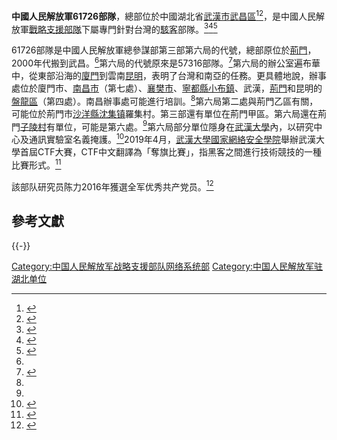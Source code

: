 {{NoteTA
|G1=IT
|1=zh:战略支援部队; zh-hans:战略支援部队; zh-hant:戰略支援部隊; 
}}
'''中國人民解放軍61726部隊'''，總部位於中國湖北省[[武漢市|武漢市]][[武昌區|武昌區]]<ref>{{cite web|title=中国人民解放军61726部队五金机电入围项目公开招标公告|url=http://www.ccgp.gov.cn/cggg/dfgg/gkzb/201805/t20180503_9872558.htm|accessdate=2020-09-14|date=2018年5月3日|website=中国政府采购网|archiveurl=https://web.archive.org/web/20200914204505/http://www.ccgp.gov.cn/cggg/dfgg/gkzb/201805/t20180503_9872558.htm|archivedate=2020-09-14|dead-url=no}}</ref><ref>{{cite web|title=Critical Node: Taiwan’s Cyber Defense and Chinese Cyber-Espionage|url=https://jamestown.org/program/critical-node-taiwans-cyber-defense-and-chinese-cyber-espionage/|accessdate=2020-09-14|website={{le|詹姆斯頓基金會|Jamestown Foundation}}|archiveurl=https://web.archive.org/web/20200422035628/https://jamestown.org/program/critical-node-taiwans-cyber-defense-and-chinese-cyber-espionage/|archivedate=2020-04-22|dead-url=no}}</ref>，是中國人民解放軍[[中国人民解放军战略支援部队网络系统部|戰略支援部隊]]下屬專門針對台灣的[[駭客|駭客]]部隊。<ref>{{cite web|title=揭秘》散播肯亞車禍、日本關西都有中國大使館出面相助的幕後黑手|url=https://www.cmmedia.com.tw/home/articles/11855|accessdate=2020-09-14|website=信傳媒|archiveurl=https://web.archive.org/web/20180918112709/https://www.cmmedia.com.tw/home/articles/11855|archivedate=2018-09-18|dead-url=no}}</ref><ref>{{cite web|title=台灣如何應對中國灰色地帶行動（廖宏祥）|url=https://tw.appledaily.com/forum/20200912/QV5ZFS4WVFC6VI5EYJXB6WYI4U/|accessdate=2020-09-14|website=蘋果新聞網|archiveurl=https://web.archive.org/web/20200914204504/https://tw.appledaily.com/forum/20200912/QV5ZFS4WVFC6VI5EYJXB6WYI4U/|archivedate=2020-09-14|dead-url=no}}</ref><ref name="LindsayCheung2015">{{cite book|author1=Jon R. Lindsay|author2=Tai Ming Cheung|author3=Derek S. Reveron|title=China and Cybersecurity: Espionage, Strategy, and Politics in the Digital Domain|url=https://books.google.com/books?id=wQN1BgAAQBAJ&pg=PA171|year=2015|publisher=Oxford University Press|isbn=978-0-19-020127-2|pages=171|access-date=2020-09-14|archivedate=2020-09-14|archiveurl=https://web.archive.org/web/20200914204501/https://books.google.com/books?id=wQN1BgAAQBAJ&pg=PA171|dead-url=no}}</ref>

61726部隊是中國人民解放軍總參謀部第三部第六局的代號，總部原位於[[荆门市|荊門]]，2000年代搬到武昌。<ref name="LindsayCheung2015"/>第六局的代號原來是57316部隊。<ref name="Project2049">{{Cite web|title=The Chinese People’s Liberation Army Signals Intelligence and Cyber Reconnaissance Infrastructure|url=https://project2049.net/wp-content/uploads/2018/05/pla_third_department_sigint_cyber_stokes_lin_hsiao.pdf#page=10|accessdate=2020-09-14|date=November 11, 2011|publisher=Project 2049 Institute|archiveurl=https://web.archive.org/web/20200915010159/https://project2049.net/wp-content/uploads/2018/05/pla_third_department_sigint_cyber_stokes_lin_hsiao.pdf#page=10|archivedate=2020-09-15|dead-url=no|author1=Mark A. Stokes|author2=Jenny Lin|author3=L.C. Russell Hsiao}}</ref>{{rp|24}}第六局的辦公室遍布華中，從東部沿海的[[厦门市|廈門]]到雲南[[昆明市|昆明]]，表明了台灣和南亞的任務。更具體地說，辦事處位於廈門市、[[南昌市|南昌市]]（第七處）、[[襄樊市|襄樊市]]、[[寧都縣|寧都縣]][[小布鎮|小布鎮]]、武漢，[[荊門|荊門]]和昆明的[[盤龍區|盤龍區]]（第四處）。南昌辦事處可能進行培訓。<ref name="Project2049" />{{rp|9}}第六局第二處與荊門乙區有關，可能位於荊門市[[沙洋縣|沙洋縣]][[沈集镇|沈集镇]]羅集村。第三部還有單位在荊門甲區。第六局還在荊門[[子陵镇|子陵村]]有單位，可能是第六處。<ref name="Project2049"/>{{rp|24}}第六局部分單位隱身在[[武漢大學|武漢大學]]內，以研究中心及通訊實驗室名義掩護。<ref>{{cite news|url=https://news.ltn.com.tw/news/focus/paper/861206|title=中國對台網攻大本營 藏身武漢大學|date=2015-03-09|newspaper=自由時報|accessdate=2020-09-15|archivedate=2018-12-12|archiveurl=https://web.archive.org/web/20181212063557/http://news.ltn.com.tw/news/focus/paper/861206|dead-url=no}}</ref>2019年4月，[[武漢大學國家網絡安全學院|武漢大學國家網絡安全學院]]舉辦武漢大學首屆CTF大賽，CTF中文翻譯為「奪旗比賽」，指黑客之間進行技術競技的一種比賽形式。<ref>{{cite web|title=武漢大學首屆校園CTF大賽正式開賽|url=http://cse.whu.edu.cn/index.php?s=/home/xwzx/detail/id/322.html|accessdate=2020-09-28|date=2019-04-28|website=武汉大学国家网络安全学院|archiveurl=https://web.archive.org/web/20200609030546/http://cse.whu.edu.cn/index.php?s=%2Fhome%2Fxwzx%2Fdetail%2Fid%2F322.html|archivedate=2020-06-09|dead-url=no}}</ref>

該部队研究员陈力2016年獲選全军优秀共产党员。<ref>{{cite web|title=中央军委发出通报表彰全军先进党组织和优秀共产党员、优秀党务工作者|url=http://81rc.81.cn/news/2016-06/27/content_7120507_2.htm|accessdate=2020-09-14|website=中国人民解放军专业技术人才网|archiveurl=https://web.archive.org/web/20190903170914/http://81rc.81.cn/news/2016-06/27/content_7120507_2.htm|archivedate=2019-09-03|dead-url=no}}</ref>

== 參考文獻 ==
{{Reflist}}

{{-}}
{{中国人民解放军战略支援部队}}

[[Category:中国人民解放军战略支援部队网络系统部|Category:中国人民解放军战略支援部队网络系统部]]
[[Category:中国人民解放军驻湖北单位|Category:中国人民解放军驻湖北单位]]